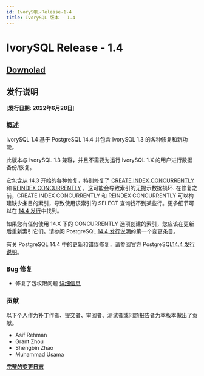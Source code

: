 ```yaml
---
id: IvorySQL-Release-1-4
title: IvorySQL 版本 - 1.4
---
```


# IvorySQL Release - 1.4

## [**Downolad**](https://github.com/IvorySQL/IvorySQL/releases/tag/Ivory_REL_1_4)

## 发行说明
[**发行日期: 2022年6月28日**]

### 概述

IvorySQL 1.4 基于 PostgreSQL 14.4 并包含 IvorySQL 1.3 的各种修复和新功能。

此版本与 IvorySQL 1.3 兼容，并且不需要为运行 IvorySQL 1.X 的用户进行数据备份/恢复。

它包含从 14.3 开始的各种修复，特别修复了 [CREATE INDEX CONCURRENTLY](https://www.postgresql.org/docs/current/sql-createindex.html) 和 [REINDEX CONCURRENTLY](https://www.postgresql.org/docs/current/sql-reindex.html) ，这可能会导致索引的无提示数据损坏. 在修复之前，CREATE INDEX CONCURRENTLY 和 REINDEX CONCURRENTLY 可以构建缺少条目的索引，导致使用该索引的 SELECT 查询找不到某些行。更多细节可以在 [14.4 发行](https://www.postgresql.org/about/news/postgresql-144-released-2470/)中找到。

如果您有任何使用 14.X 下的 CONCURRENTLY 选项创建的索引，您应该在更新后重新索引它们。请参阅 PostgreSQL [14.4 发行说明](https://www.postgresql.org/docs/release/14.4/)的第一个变更条目。

有关 PostgreSQL 14.4 中的更新和错误修复，请参阅官方 PostgreSQL[14.4 发行说明](https://www.postgresql.org/docs/release/14.4/)。


### Bug 修复
- 修复了包权限问题 [详细信息](https://github.com/IvorySQL/IvorySQL/pull/139)


### 贡献
以下个人作为补丁作者、提交者、审阅者、测试者或问题报告者为本版本做出了贡献。
- Asif Rehman
- Grant Zhou
- Shengbin Zhao
- Muhammad Usama

**[完整的变更日志](https://github.com/IvorySQL/IvorySQL/commits/Ivory_REL_1_4)**

